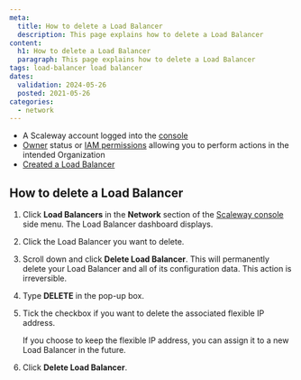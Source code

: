 ```yaml
---
meta:
  title: How to delete a Load Balancer
  description: This page explains how to delete a Load Balancer
content:
  h1: How to delete a Load Balancer
  paragraph: This page explains how to delete a Load Balancer
tags: load-balancer load balancer
dates:
  validation: 2024-05-26
  posted: 2021-05-26
categories:
  - network
---
```


<Macro id="requirements" />

- A Scaleway account logged into the [console](https://console.scaleway.com/)
- [Owner](/identity-and-access-management/iam/concepts/#owner) status or [IAM permissions](/identity-and-access-management/iam/concepts/#permission) allowing you to perform actions in the intended Organization
- [Created a Load Balancer](/network/load-balancer/how-to/create-load-balancer)

## How to delete a Load Balancer

1. Click **Load Balancers** in the **Network** section of the [Scaleway console](https://console.scaleway.com/) side menu. The Load Balancer dashboard displays.
2. Click the Load Balancer you want to delete.
3. Scroll down and click **Delete Load Balancer**.
    <Message type="important">
      This will permanently delete your Load Balancer and all of its configuration data. This action is irreversible.
    </Message>
4. Type **DELETE** in the pop-up box.
5. Tick the checkbox if you want to delete the associated flexible IP address.

    <Message type="note">
      If you choose to keep the flexible IP address, you can assign it to a new Load Balancer in the future.
    </Message>

6. Click **Delete Load Balancer**.
    <Lightbox src="scaleway-confirm-deletion.webp" />


